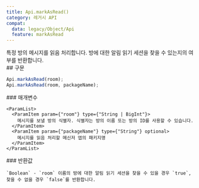 ```yaml
---
title: Api.markAsRead()
category: 레거시 API
compat:
  data: legacy/Object/Api
  feature: markAsRead
---
```


<Section>
  특정 방의 메시지를 읽음 처리합니다. 방에 대한 알림 읽기 세션을 찾을 수 있는지의 여부를 반환합니다.
</Section>
<Section>
  ## 구문

  ~~~js
  Api.markAsRead(room);
  Api.markAsRead(room, packageName);
  ~~~

  <Section>
    ### 매개변수

    <ParamList>
      <ParamItem param={"room"} type={"String | BigInt"}>
        메시지를 보낼 방의 식별자. 식별자는 방의 이름 또는 방의 ID를 사용할 수 있습니다.
      </ParamItem>
      <ParamItem param={"packageName"} type={"String"} optional>
        메시지를 읽음 처리할 메신저 앱의 패키지명
      </ParamItem>
    </ParamList>
  </Section>
  <Section>
    ### 반환값

    `Boolean` - `room` 이름의 방에 대한 알림 읽기 세션을 찾을 수 있을 경우 `true`, 찾을 수 없을 경우 `false`를 반환합니다.
  </Section>
</Section>